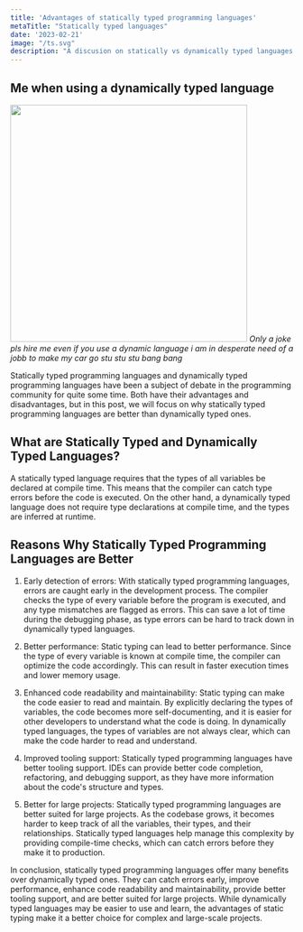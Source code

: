```yaml
---
title: 'Advantages of statically typed programming languages'
metaTitle: "Statically typed languages"
date: '2023-02-21'
image: "/ts.svg"
description: "A discusion on statically vs dynamically typed languages."
---
```


<h2 id="heading1"> Me when using a dynamically typed language</h2>

<img src="./ehhhhhh.gif" height="420px" width="420px" />
<em>Only a joke pls hire me even if you use a dynamic language i am in desperate need of a jobb to make my car go stu stu stu bang bang</em>

Statically typed programming languages and dynamically typed programming languages have been a subject of debate in the programming community for quite some time. Both have their advantages and disadvantages, but in this post, we will focus on why statically typed programming languages are better than dynamically typed ones.

<h2 id="heading2"> What are Statically Typed and Dynamically Typed Languages?</h2>

A statically typed language requires that the types of all variables be declared at compile time. This means that the compiler can catch type errors before the code is executed. On the other hand, a dynamically typed language does not require type declarations at compile time, and the types are inferred at runtime.

<h2 id="heading3"> Reasons Why Statically Typed Programming Languages are Better </h2>

1. Early detection of errors: With statically typed programming languages, errors are caught early in the development process. The compiler checks the type of every variable before the program is executed, and any type mismatches are flagged as errors. This can save a lot of time during the debugging phase, as type errors can be hard to track down in dynamically typed languages.

2. Better performance: Static typing can lead to better performance. Since the type of every variable is known at compile time, the compiler can optimize the code accordingly. This can result in faster execution times and lower memory usage.

3. Enhanced code readability and maintainability: Static typing can make the code easier to read and maintain. By explicitly declaring the types of variables, the code becomes more self-documenting, and it is easier for other developers to understand what the code is doing. In dynamically typed languages, the types of variables are not always clear, which can make the code harder to read and understand.

4. Improved tooling support: Statically typed programming languages have better tooling support. IDEs can provide better code completion, refactoring, and debugging support, as they have more information about the code's structure and types.

5. Better for large projects: Statically typed programming languages are better suited for large projects. As the codebase grows, it becomes harder to keep track of all the variables, their types, and their relationships. Statically typed languages help manage this complexity by providing compile-time checks, which can catch errors before they make it to production.

In conclusion, statically typed programming languages offer many benefits over dynamically typed ones. They can catch errors early, improve performance, enhance code readability and maintainability, provide better tooling support, and are better suited for large projects. While dynamically typed languages may be easier to use and learn, the advantages of static typing make it a better choice for complex and large-scale projects.

